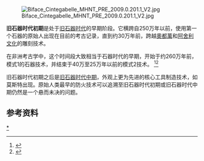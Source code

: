{{史前时代}}
[[Image:Biface_Cintegabelle_MHNT_PRE_2009.0.201.1_V2.jpg|thumb]]

'''旧石器时代初期'''是处于[[旧石器时代|旧石器时代]]的早期阶段。它横跨自250万年以前，使用第一个石器的原始人出现在目前的考古记录，直到约30万年前，跨越[[奧都萬|奧都萬]]和[[阿舍利文化|阿舍利文化]]的雕刻技术。

在非洲考古学中，这个时间段大致相当于石器时代的早期，开始于约260万年前，模式1的石器技术，并结束于40万至25万年以前的模式2技术。 <ref>{{Cite web|url = http://humanorigins.si.edu/evidence/behavior/tools/early-tools|title = Early Stone Age Tools|date = 2014-09-29|accessdate = 2014-09-30|website = What does it mean to be human?|publisher = Smithsonian Institution|archive-date = 2016-03-07|archive-url = https://web.archive.org/web/20160307112618/http://humanorigins.si.edu/evidence/behavior/tools/early-tools|dead-url = no}}</ref><ref>{{Cite book|title = The First Africans: African Archaeology from the Earliest Toolmakers to Most Recent Foragers|url = https://archive.org/details/firstafricansafr00barh|last = Barham|first = Lawrence|publisher = Cambridge|year = 2008|isbn = 978-0-521-61265-4|location = New York|pages = [https://archive.org/details/firstafricansafr00barh/page/16 16]|last2 = Mitchell|first2 = Peter}}</ref>

旧石器时代初期之后是[[旧石器时代中期|旧石器时代中期]]，外观上更为先进的核心工具制造技术，如莫斯特出现。原始人类最早的防火技术可以追溯至旧石器时代初期或旧石器时代中期仍然是一个悬而未决的问题。

==参考资料==
{{Reflist|2}}

{{三時代系統}}

{{Authority control}}
{{Hist-stub}}

[[Category:舊石器時代|*]]
